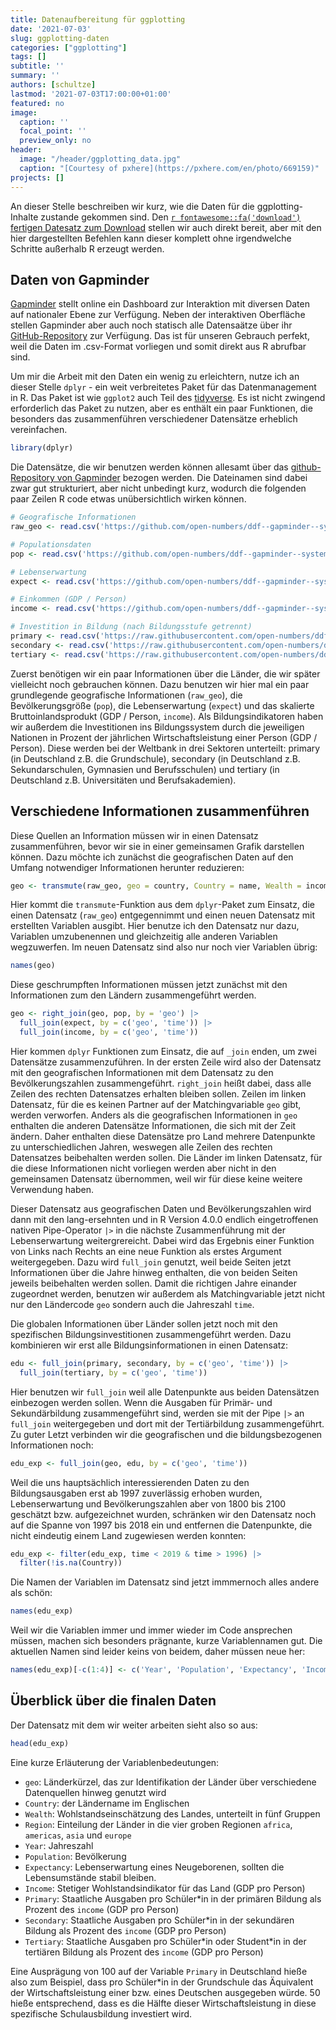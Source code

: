 ```yaml
---
title: Datenaufbereitung für ggplotting
date: '2021-07-03'
slug: ggplotting-daten
categories: ["ggplotting"]
tags: []
subtitle: ''
summary: ''
authors: [schultze]
lastmod: '2021-07-03T17:00:00+01:00'
featured: no
image:
  caption: ''
  focal_point: ''
  preview_only: no
header:
  image: "/header/ggplotting_data.jpg"
  caption: "[Courtesy of pxhere](https://pxhere.com/en/photo/669159)"
projects: []
---
```


An dieser Stelle beschreiben wir kurz, wie die Daten für die ggplotting-Inhalte zustande gekommen sind. Den [`r fontawesome::fa('download')` fertigen Datesatz zum Download](/post/edu_exp.rda) stellen wir auch direkt bereit, aber mit den hier dargestellten Befehlen kann dieser komplett ohne irgendwelche Schritte außerhalb R erzeugt werden. 

## Daten von Gapminder

[Gapminder](https://www.gapminder.org/) stellt online ein Dashboard zur Interaktion mit diversen Daten auf nationaler Ebene zur Verfügung. Neben der interaktiven Oberfläche stellen Gapminder aber auch noch statisch alle Datensaätze über ihr [GitHub-Repository](https://github.com/open-numbers/ddf--gapminder--systema_globalis) zur Verfügung. Das ist für unseren Gebrauch perfekt, weil die Daten im .csv-Format vorliegen und somit direkt aus R abrufbar sind. 

Um mir die Arbeit mit den Daten ein wenig zu erleichtern, nutze ich an dieser Stelle `dplyr` - ein weit verbreitetes Paket für das Datenmanagement in R. Das Paket ist wie `ggplot2` auch Teil des [tidyverse](https://www.tidyverse.org/). Es ist nicht zwingend erforderlich das Paket zu nutzen, aber es enthält ein paar Funktionen, die besonders das zusammenführen verschiedener Datensätze erheblich vereinfachen.

```r
library(dplyr)
```

Die Datensätze, die wir benutzen werden können allesamt über das [github-Repository von Gapminder](https://github.com/open-numbers/ddf--gapminder--systema_globalis) bezogen werden. Die Dateinamen sind dabei zwar gut strukturiert, aber nicht unbedingt kurz, wodurch die folgenden paar Zeilen R code etwas unübersichtlich wirken können. 

```r
# Geografische Informationen
raw_geo <- read.csv('https://github.com/open-numbers/ddf--gapminder--systema_globalis/raw/master/ddf--entities--geo--country.csv')

# Populationsdaten
pop <- read.csv('https://github.com/open-numbers/ddf--gapminder--systema_globalis/raw/master/countries-etc-datapoints/ddf--datapoints--population_total--by--geo--time.csv')

# Lebenserwartung
expect <- read.csv('https://github.com/open-numbers/ddf--gapminder--systema_globalis/raw/master/countries-etc-datapoints/ddf--datapoints--life_expectancy_at_birth_with_projections--by--geo--time.csv')

# Einkommen (GDP / Person)
income <- read.csv('https://github.com/open-numbers/ddf--gapminder--systema_globalis/raw/master/countries-etc-datapoints/ddf--datapoints--income_per_person_gdppercapita_ppp_inflation_adjusted--by--geo--time.csv')

# Investition in Bildung (nach Bildungsstufe getrennt)
primary <- read.csv('https://raw.githubusercontent.com/open-numbers/ddf--gapminder--systema_globalis/master/countries-etc-datapoints/ddf--datapoints--expenditure_per_student_primary_percent_of_gdp_per_person--by--geo--time.csv')
secondary <- read.csv('https://raw.githubusercontent.com/open-numbers/ddf--gapminder--systema_globalis/master/countries-etc-datapoints/ddf--datapoints--expenditure_per_student_secondary_percent_of_gdp_per_person--by--geo--time.csv')
tertiary <- read.csv('https://raw.githubusercontent.com/open-numbers/ddf--gapminder--systema_globalis/master/countries-etc-datapoints/ddf--datapoints--expenditure_per_student_tertiary_percent_of_gdp_per_person--by--geo--time.csv')
```


Zuerst benötigen wir ein paar Informationen über die Länder, die wir später vielleicht noch gebrauchen können. Dazu benutzen wir hier mal ein paar grundlegende geografische Informationen (`raw_geo`), die Bevölkerungsgröße (`pop`), die Lebenserwartung (`expect`) und das skalierte Bruttoinlandsprodukt (GDP / Person, `income`). Als Bildungsindikatoren haben wir außerdem die Investitionen ins Bildungssystem durch die jeweiligen Nationen in Prozent der jährlichen Wirtschaftsleistung einer Person (GDP / Person). Diese werden bei der Weltbank in drei Sektoren unterteilt: primary (in Deutschland z.B. die Grundschule), secondary (in Deutschland z.B. Sekundarschulen, Gymnasien und Berufsschulen) und tertiary (in Deutschland z.B. Universitäten und Berufsakademien). 

## Verschiedene Informationen zusammenführen

Diese Quellen an Information müssen wir in einen Datensatz zusammenführen, bevor wir sie in einer gemeinsamen Grafik darstellen können. Dazu möchte ich zunächst die geografischen Daten auf den Umfang notwendiger Informationen herunter reduzieren:

```r
geo <- transmute(raw_geo, geo = country, Country = name, Wealth = income_groups, Region = world_4region)
```

Hier kommt die `transmute`-Funktion aus dem `dplyr`-Paket zum Einsatz, die einen Datensatz (`raw_geo`) entgegennimmt und einen neuen Datensatz mit erstellten Variablen ausgibt. Hier benutze ich den Datensatz nur dazu, Variablen umzubenennen und gleichzeitig alle anderen Variablen wegzuwerfen. Im neuen Datensatz sind also nur noch vier Variablen übrig:

```r
names(geo)
```


Diese geschrumpften Informationen müssen jetzt zunächst mit den Informationen zum den Ländern zusammengeführt werden.

```r
geo <- right_join(geo, pop, by = 'geo') |>
  full_join(expect, by = c('geo', 'time')) |>
  full_join(income, by = c('geo', 'time')) 
```

Hier kommen `dplyr` Funktionen zum Einsatz, die auf `_join` enden, um zwei Datensätze zusammenzuführen. In der ersten Zeile wird also der Datensatz mit den geografischen Informationen mit dem Datensatz zu den Bevölkerungszahlen zusammengeführt. `right_join` heißt dabei, dass alle Zeilen des rechten Datensatzes erhalten bleiben sollen. Zeilen im linken Datensatz, für die es keinen Partner auf der Matchingvariable `geo` gibt, werden verworfen. Anders als die geografischen Informationen in `geo` enthalten die anderen Datensätze Informationen, die sich mit der Zeit ändern. Daher enthalten diese Datensätze pro Land mehrere Datenpunkte zu unterschiedlichen Jahren, weswegen alle Zeilen des rechten Datensatzes beibehalten werden sollen. Die Länder im linken Datensatz, für die diese Informationen nicht vorliegen werden aber nicht in den gemeinsamen Datensatz übernommen, weil wir für diese keine weitere Verwendung haben.

Dieser Datensatz aus geografischen Daten und Bevölkerungszahlen wird dann mit den lang-ersehnten und in R Version 4.0.0 endlich eingetroffenen nativen Pipe-Operator `|>` in die nächste Zusammenführung mit der Lebenserwartung weitergrereicht. Dabei wird das Ergebnis einer Funktion von Links nach Rechts an eine neue Funktion als erstes Argument weitergegeben. Dazu wird `full_join` genutzt, weil beide Seiten jetzt Informationen über die Jahre hinweg enthalten, die von beiden Seiten jeweils beibehalten werden sollen. Damit die richtigen Jahre einander zugeordnet werden, benutzen wir außerdem als Matchingvariable jetzt nicht nur den Ländercode `geo` sondern auch die Jahreszahl `time`.

Die globalen Informationen über Länder sollen jetzt noch mit den spezifischen Bildungsinvestitionen zusammengeführt werden. Dazu kombinieren wir erst alle Bildungsinformationen in einen Datensatz:

```r
edu <- full_join(primary, secondary, by = c('geo', 'time')) |>
  full_join(tertiary, by = c('geo', 'time'))
```

Hier benutzen wir `full_join` weil alle Datenpunkte aus beiden Datensätzen einbezogen werden sollen. Wenn die Ausgaben für Primär- und Sekundärbildung zusammengeführt sind, werden sie mit der Pipe `|>` an `full_join` weitergegeben und dort mit der Tertiärbildung zusammengeführt. Zu guter Letzt verbinden wir die geografischen und die bildungsbezogenen Informationen noch:

```r
edu_exp <- full_join(geo, edu, by = c('geo', 'time'))
```

Weil die uns hauptsächlich interessierenden Daten zu den Bildungsausgaben erst ab 1997 zuverlässig erhoben wurden, Lebenserwartung und Bevölkerungszahlen aber von 1800 bis 2100 geschätzt bzw. aufgezeichnet wurden, schränken wir den Datensatz noch auf die Spanne von 1997 bis 2018 ein und entfernen die Datenpunkte, die nicht eindeutig einem Land zugewiesen werden konnten:

```r
edu_exp <- filter(edu_exp, time < 2019 & time > 1996) |>
  filter(!is.na(Country))
```


Die Namen der Variablen im Datensatz sind jetzt immmernoch alles andere als schön:

```r
names(edu_exp)
```

Weil wir die Variablen immer und immer wieder im Code ansprechen müssen, machen sich besonders prägnante, kurze Variablennamen gut. Die aktuellen Namen sind leider keins von beidem, daher müssen neue her:

```r
names(edu_exp)[-c(1:4)] <- c('Year', 'Population', 'Expectancy', 'Income', 'Primary', 'Secondary', 'Tertiary')
```

## Überblick über die finalen Daten

Der Datensatz mit dem wir weiter arbeiten sieht also so aus:

```r
head(edu_exp)
```

Eine kurze Erläuterung der Variablenbedeutungen:
  
  - `geo`: Länderkürzel, das zur Identifikation der Länder über verschiedene Datenquellen hinweg genutzt wird
  - `Country`: der Ländername im Englischen
  - `Wealth`: Wohlstandseinschätzung des Landes, unterteilt in fünf Gruppen 
  - `Region`: Einteilung der Länder in die vier groben Regionen `africa`, `americas`, `asia` und `europe`
  - `Year`: Jahreszahl
  - `Population`: Bevölkerung
  - `Expectancy`: Lebenserwartung eines Neugeborenen, sollten die Lebensumstände stabil bleiben.
  - `Income`: Stetiger Wohlstandsindikator für das Land (GDP pro Person)
  - `Primary`: Staatliche Ausgaben pro Schüler*in in der primären Bildung als Prozent des `income` (GDP pro Person)
  - `Secondary`: Staatliche Ausgaben pro Schüler*in in der sekundären Bildung als Prozent des `income` (GDP pro Person)
  - `Tertiary`: Staatliche Ausgaben pro Schüler\*in oder Student\*in in der tertiären Bildung als Prozent des `income` (GDP pro Person)
  
Eine Ausprägung von 100 auf der Variable `Primary` in Deutschland hieße also zum Beispiel, dass pro Schüler*in in der Grundschule das Äquivalent der Wirtschaftsleistung einer bzw. eines Deutschen ausgegeben würde. 50 hieße entsprechend, dass es die Hälfte dieser Wirtschaftsleistung in diese spezifische Schulausbildung investiert wird.
